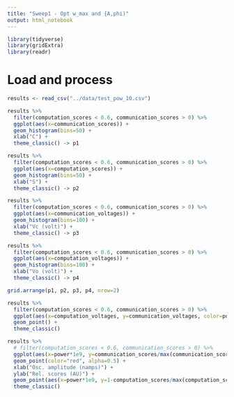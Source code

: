 ```yaml
---
title: "Sweep1 - Opt w_max and {A,phi)"
output: html_notebook
---
```


```r
library(tidyverse)
library(gridExtra)
library(readr)
```

# Load and process

```r
results <- read_csv("../data/test_pow_10.csv")
```

```r
results %>% 
  filter(computation_scores < 0.6, communication_scores > 0) %>%
  ggplot(aes(x=communication_scores)) +
  geom_histogram(bins=50) + 
  xlab("C") +
  theme_classic() -> p1

results %>% 
  filter(computation_scores < 0.6, communication_scores > 0) %>%
  ggplot(aes(x=computation_scores)) +
  geom_histogram(bins=50) + 
  xlab("S") +
  theme_classic() -> p2

results %>% 
  filter(computation_scores < 0.6, communication_scores > 0) %>%
  ggplot(aes(x=communication_voltages)) +
  geom_histogram(bins=100) +
  xlab("Vc (volt)") +
  theme_classic() -> p3

results %>% 
  filter(computation_scores < 0.6, communication_scores > 0) %>%
  ggplot(aes(x=computation_voltages)) +
  geom_histogram(bins=100) +
  xlab("Vo (volt)") +
  theme_classic() -> p4

grid.arrange(p1, p2, p3, p4, nrow=2)
```


```r
results %>% 
  filter(computation_scores < 0.6, communication_scores > 0) %>%
  ggplot(aes(x=computation_voltages, y=communication_voltages, color=power)) +
  geom_point() + 
  theme_classic()
```

```r
results %>% 
  # filter(computation_scores < 0.6, communication_scores > 0) %>%
  ggplot(aes(x=power*1e9, y=communication_scores/max(communication_scores))) +
  geom_point(color="red", alpha=0.5) + 
  xlab("Osc. amplitude (namps)") +
  ylab("Rel. scores (AU)") +
  geom_point(aes(x=power*1e9, y=1-computation_scores/max(computation_scores)), color="purple") + 
  theme_classic()
```
